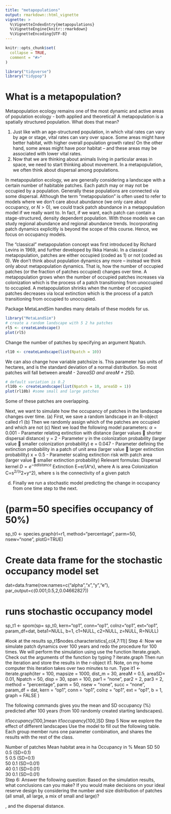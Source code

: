 ```yaml
---
title: "metapopulations"
output: rmarkdown::html_vignette
vignette: >
  %\VignetteIndexEntry{metapopulations}
  %\VignetteEngine{knitr::rmarkdown}
  %\VignetteEncoding{UTF-8}
---
```


```r
knitr::opts_chunk$set(
  collapse = TRUE,
  comment = "#>"
)
```

```r
library("tidyverse")
library("tidypop")
```

# What is a metapopulation?

Metapopulation ecology remains one of the most dynamic and active areas of population ecology - both applied and theoretical! A metapopulation is a spatially structured population. What does that
mean?

1.	Just like with an age-structured population, in which vital rates can vary by age or stage, vital rates can vary over space. Some areas might have better habitat, with higher overall population growth rates! On the other hand, some areas might have poor habitat -- and these areas may be associated with lower vital rates.
2.	Now that we are thinking about animals living in particular areas in space, we need to start thinking about movement. In a metapopulation, we often think about dispersal among populations.

In metapopulation ecology, we are generally considering a landscape with a certain number of habitable patches. Each patch may or may not be occupied by a population. Generally these populations are connected via some dispersal. Although the term "metapopulation" is often used to refer to models where we don’t care about abundance (we only care about occupancy, or $N > 0$), we could track patch abundance in a metapopulation model if we really want to. In fact, if we want, each patch can contain a stage-structured, density dependent population. With those models we can study regional abundance and regional abundance trends. Incorporating patch dynamics explicitly is beyond the scope of this course. Hence, we focus on occupancy models.  

The "classical" metapopulation concept was first introduced by Richard Levins in 1969, and further developed by Ilkka Hanski. In a classical metapopulation, patches are either occupied (coded as
1) or not (coded as 0). We don’t think about population dynamics any more – instead we think only about metapopulation dynamics. That is, how the number of occupied patches (or the fraction of patches occupied) changes over time. A metapopulation grows when the number of occupied patches increases via colonization which is the process of a patch transitioning from unoccupied to occupied.  A metapopulation shrinks when the number of occupied patches decreases via local extinction which is the process of a patch transitioning from occupied to unoccupied. 

Package MetaLandSim handles many details of these models for us.

```r
library("MetaLandSim")
# create a random landscape with 5 2 ha patches
rl5 <- createLandscape()
plot(rl5)
```

Change the number of patches by specifying an argument Npatch.

```r
rl10 <- createLandscape(list(Npatch = 10))
```

We can also change how variable patchsize is. This parameter has units of hectares,
and is the standard deviation of a normal distribution. So most patches will 
fall between areaM - 2*areaSD and areaM + 2*SD.

```r
# default variation is 0.2
rl10b <- createLandscape(list(Npatch = 10, areaSD = 1))
plot(rl10b) #some small and large patches
```

Some of these patches are overlapping.

Next, we want to simulate how the occupancy of patches in the landscape changes over time. 
(a) First, we save a random landscape in an R-object called r1 
(b) Then we randomly assign which of the patches are occupied and which are not
(c) Next we load the following model parameters: 
	$\alpha = 0.001$ - Parameter relating extinction with distance
(larger values  shorter dispersal distance)
	y = 2 - Parameter y in the colonization probability 
(larger value  smaller colonization probability)
	e = 0.047 - Parameter defining the extinction probability in a patch of unit area
(larger value  larger extinction probability)
	x  = 0.5 - Parameter scaling extinction risk with patch area
(larger value  smaller extinction probability)
Relevant formulas: 
Dispersal kernel	 $D = e^{-\alpha distance}$
Extinction		E=e/(A^x), where A is area
Colonization	C=s^2/(s^2+y^2), where s is the connectivity of a given patch


(d) Finally we run a stochastic model predicting the change in occupancy from one time step to the next.


# (parm=50 specifies occupancy of 50%)
sp_t0 <- species.graph(rl=r1, method="percentage",
                       parm=50, nsew="none", plotG=TRUE)

# Create data frame for the stochastic occupancy model set
dat=data.frame(row.names=c("alpha","x","y","e"), par_output=c(0.001,0.5,2,0.04662827))

# runs stochastic occupancy model 
sp_t1 <- spom(sp= sp_t0, kern="op1", conn="op1", colnz="op1", ext="op1",
                param_df=dat, beta1=NULL, b=1, c1=NULL, 
                c2=NULL, z=NULL, R=NULL)

#look at the results
sp_t1$nodes.characteristics[,c(4,7:11)]
Step 4: Now we simulate patch dynamics over 100 years and redo the procedure for 100 times. 
We will perform the simulation using use the function Iterate.graph.
Check out the arguments of the function by typing 
? iterate.graph
Then run the iteration and store the results in the r-object it1. Note, on my home computer this iteration takes over two minutes to run. Type
it1 <- iterate.graph(iter = 100, mapsize = 1000, 
                     dist_m = 30, areaM = 0.5, 
                     areaSD= 0.01, Npatch = 50, 
                     disp = 30, span = 100, 
                     par1 = "none", par2 = 2, par3 = 2, 
                     method = "percentage", parm = 50,
                     nsew = "none", succ = "none", 
                     param_df = dat,
                     kern = "op1", conn = "op1", colnz = "op1",
                     ext = "op1", b = 1, graph = FALSE )

The following commands gives you the mean and SD occupancy (%) predicted after 100 years (from 100 randomly created starting landscapes).

it1$occupancy[100,]$mean
it1$occupancy[100,]$SD
Step 5 Now we explore the effect of different landscapes
Use the model to fill out the following table. Each group member runs one parameter combination, and shares the results with the rest of the class.

Number of patches	Mean habitat area in ha	Occupancy in %
		Mean	SD
50	0.5 (SD=0.1)		
5	0.5 (SD=0.1)		
50	0.1 (SD=0.01)		
40	0.1 (SD=0.01)		
30	0.1 (SD=0.01)		
Step 6: Answer the following question:
Based on the simulation results, what conclusions can you make? If you would make decisions on your ideal reserve design by considering the number and size distribution of patches (all small, all large, a mix of small and large)?

, and the dispersal distance.
